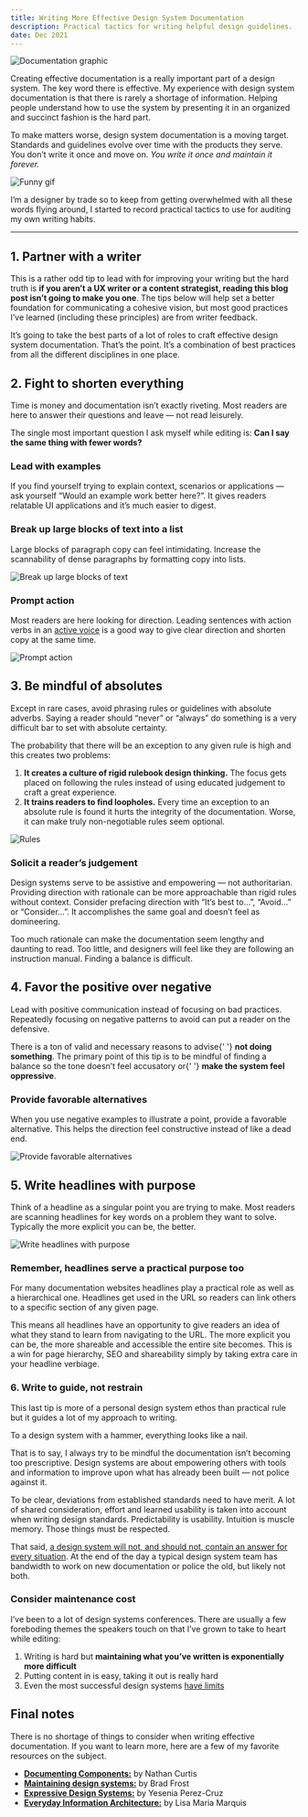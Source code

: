 ```yaml
---
title: Writing More Effective Design System Documentation
description: Practical tactics for writing helpful design guidelines.
date: Dec 2021
---
```



<PageHeader title={title} description={description} />

<Image src={one} alt="Documentation graphic" />

Creating effective documentation is a really important part of a design system. The key word there is effective. My experience with design system documentation is that there is rarely a shortage of information. Helping people understand how to use the system by presenting it in an organized and succinct fashion is the hard part.

To make matters worse, design system documentation is a moving target. Standards and guidelines evolve over time with the products they serve. You don’t write it once and move on. <em>You write it once and maintain it forever.</em>

<Image src={two} alt="Funny gif" />

I’m a designer by trade so to keep from getting overwhelmed with all these words flying around, I started to record practical tactics to use for auditing my own writing habits.

---

## 1. Partner with a writer

This is a rather odd tip to lead with for improving your writing but the hard truth is <b>if you aren’t a UX writer or a content strategist, reading this blog post isn’t going to make you one</b>. The tips below will help set a better foundation for communicating a cohesive vision, but most good practices I’ve learned (including these principles) are from writer feedback.

It’s going to take the best parts of a lot of roles to craft effective design system documentation. That’s the point. It’s a combination of best practices from all the different disciplines in one place.

## 2. Fight to shorten everything

Time is money and documentation isn’t exactly riveting. Most readers are here to answer their questions and leave — not read leisurely.

<Aside label="🌶 Tip">
  The single most important question I ask myself while editing is:
  <b>Can I say the same thing with fewer words?</b>
</Aside>

### Lead with examples

If you find yourself trying to explain context, scenarios or applications — ask yourself “Would an example work better here?”. It gives readers relatable UI applications and it’s much easier to digest.

### Break up large blocks of text into a list

Large blocks of paragraph copy can feel intimidating. Increase the scannability of dense paragraphs by formatting copy into lists.

<Image src={three} alt="Break up large blocks of text" />

### Prompt action

Most readers are here looking for direction. Leading sentences with action verbs in an [active voice](https://www.grammarly.com/blog/active-vs-passive-voice/) is a good way to give clear direction and shorten copy at the same time.

<Image src={four} alt="Prompt action" />

## 3. Be mindful of absolutes

Except in rare cases, avoid phrasing rules or guidelines with absolute adverbs. Saying a reader should “never” or “always” do something is a very difficult bar to set with absolute certainty.

The probability that there will be an exception to any given rule is high and this creates two problems:

1. <b>It creates a culture of rigid rulebook design thinking.</b> The focus gets
   placed on following the rules instead of using educated judgement to craft a great
   experience.
1. <b>It trains readers to find loopholes.</b> Every time an exception to an absolute
   rule is found it hurts the integrity of the documentation. Worse, it can make
   truly non-negotiable rules seem optional.

<Image src={five} alt="Rules" />

### Solicit a reader’s judgement

Design systems serve to be assistive and empowering — not authoritarian. Providing direction with rationale can be more approachable than rigid rules without context. Consider prefacing direction with “It’s best to…”, “Avoid…” or “Consider…”. It accomplishes the same goal and doesn’t feel as domineering.

<Aside>
  Too much rationale can make the documentation seem lengthy and daunting to
  read. Too little, and designers will feel like they are following an
  instruction manual. Finding a balance is difficult.
</Aside>

## 4. Favor the positive over negative

Lead with positive communication instead of focusing on bad practices. Repeatedly focusing on negative patterns to avoid can put a reader on the defensive.

<Aside>
  There is a ton of valid and necessary reasons to advise{' '}
  <b>not doing something</b>. The primary point of this tip is to be mindful of
  finding a balance so the tone doesn’t feel accusatory or{' '}
  <b>make the system feel oppressive</b>.
</Aside>

### Provide favorable alternatives

When you use negative examples to illustrate a point, provide a favorable alternative. This helps the direction feel constructive instead of like a dead end.

<Image src={six} alt="Provide favorable alternatives" />

## 5. Write headlines with purpose

Think of a headline as a singular point you are trying to make. Most readers are scanning headlines for key words on a problem they want to solve. Typically the more explicit you can be, the better.

<Image src={seven} alt="Write headlines with purpose" />

### Remember, headlines serve a practical purpose too

For many documentation websites headlines play a practical role as well as a hierarchical one. Headlines get used in the URL so readers can link others to a specific section of any given page.

This means all headlines have an opportunity to give readers an idea of what they stand to learn from navigating to the URL. The more explicit you can be, the more shareable and accessible the entire site becomes. This is a win for page hierarchy, SEO and shareability simply by taking extra care in your headline verbiage.

### 6. Write to guide, not restrain

This last tip is more of a personal design system ethos than practical rule but it guides a lot of my approach to writing.

To a design system with a hammer, everything looks like a nail.

That is to say, I always try to be mindful the documentation isn’t becoming too prescriptive. Design systems are about empowering others with tools and information to improve upon what has already been built — not police against it.

To be clear, deviations from established standards need to have merit. A lot of shared consideration, effort and learned usability is taken into account when writing design standards. Predictability is usability. Intuition is muscle memory. Those things must be respected.

That said, [a design system will not, and should not, contain an answer for every situation](https://publication.design.systems/what-i-learned-about-leading-a-design-system-in-2017-46b85e9d7eab). At the end of the day a typical design system team has bandwidth to work on new documentation or police the old, but likely not both.

### Consider maintenance cost

I’ve been to a lot of design systems conferences. There are usually a few foreboding themes the speakers touch on that I’ve grown to take to heart while editing:

1. Writing is hard but <b>maintaining what you’ve written is exponentially more difficult</b>
1. Putting content in is easy, taking it out is really hard
1. Even the most successful design systems [have limits](https://www.rethinkhq.com/videos/how-to-know-when-youve-outgrown-your-design-system)

## Final notes

There is no shortage of things to consider when writing effective documentation. If you want to learn more, here are a few of my favorite resources on the subject.

- [<b>Documenting Components:</b>](https://medium.com/eightshapes-llc/documenting-components-9fe59b80c015) by Nathan Curtis
- [<b>Maintaining design systems:</b>](http://atomicdesign.bradfrost.com/chapter-5/) by Brad Frost
- [<b>Expressive Design Systems:</b>](https://abookapart.com/products/expressive-design-systems) by Yesenia Perez-Cruz
- [<b>Everyday Information Architecture:</b>](https://abookapart.com/products/everyday-information-architecture) by Lisa Maria Marquis
